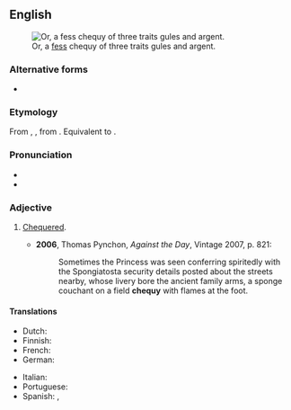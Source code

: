 ==English==
[[File:Counts of Mark Arms.svg|thumb|Or, a [[fess]] chequy of three traits gules and argent.]]

===Alternative forms===
* {{alter|en|checky}}

===Etymology===
From {{der|en|xno|escheké}}, {{m|fro|eschequé||chequered}}, from {{m|fro|eschec||chess, check}}. Equivalent to {{suffix|en|chequer|alt1=chequ(er)|y}}.

===Pronunciation===
* {{IPA|en|/ˈt͡ʃɛki/}}
* {{rhymes|en|ɛki}}

===Adjective===
{{en-adj|-}}

# {{lb|en|heraldry}} [[chequered|Chequered]].
#* '''2006''', Thomas Pynchon, ''Against the Day'', Vintage 2007, p. 821:
#*: Sometimes the Princess was seen conferring spiritedly with the Spongiatosta security details posted about the streets nearby, whose livery bore the ancient family arms, a sponge couchant on a field '''chequy''' with flames at the foot.

====Translations====
{{trans-top|heraldry; chequered}}
* Dutch: {{t+|nl|geschakeerd}}
* Finnish: {{t|fi|shakkiruutuinen}}
* French: {{t+|fr|échiqueté|m}}
* German: {{t|de|geschacht}}
{{trans-mid}}
* Italian: {{t+|it|scaccato|m}}
* Portuguese: {{t|pt|xadrezado|m}}
* Spanish: {{t+|es|ajedrezado|m}}, {{t|es|jaquelado}}
{{trans-bottom}}